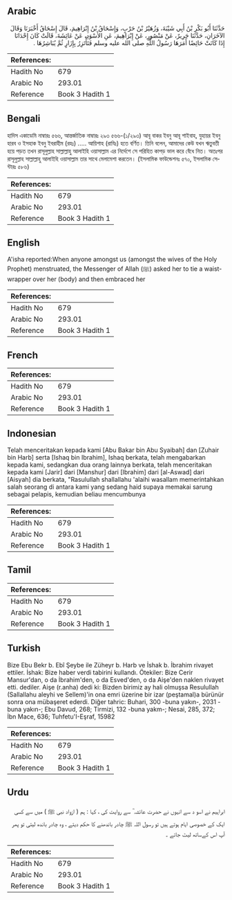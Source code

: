 ## Arabic


<div dir="rtl" lang="ar" style={{fontSize:'larger',backgroundColor:'#f8f9fa',padding:20}}>
حَدَّثَنَا أَبُو بَكْرِ بْنُ أَبِي شَيْبَةَ، وَزُهَيْرُ بْنُ حَرْبٍ، وَإِسْحَاقُ بْنُ إِبْرَاهِيمَ، قَالَ إِسْحَاقُ أَخْبَرَنَا وَقَالَ الآخَرَانِ، حَدَّثَنَا جَرِيرٌ، عَنْ مَنْصُورٍ، عَنْ إِبْرَاهِيمَ، عَنِ الأَسْوَدِ، عَنْ عَائِشَةَ، قَالَتْ كَانَ إِحْدَانَا إِذَا كَانَتْ حَائِضًا أَمَرَهَا رَسُولُ اللَّهِ صلى الله عليه وسلم فَتَأْتَزِرُ بِإِزَارٍ ثُمَّ يُبَاشِرُهَا ‏.‏
</div>
<div style={{backgroundColor:'#f8f9fa',padding:20, marginBottom: 10}}><table> <thead> <tr> <th>References:</th> <th></th> </tr> </thead> <tbody><tr><td>Hadith No</td><td>679</td></tr><tr><td>Arabic No</td><td>293.01</td></tr><tr><td>Reference</td><td>Book 3 Hadith 1</td></tr></tbody></table></div>

## Bengali


<div dir="ltr" lang="bn" style={{fontSize:'larger',backgroundColor:'#f8f9fa',padding:20}}>
হাদিস একাডেমি নাম্বারঃ ৫৬৬, আন্তর্জাতিক নাম্বারঃ ২৯৩ ৫৬৬-(১/২৯৩) আবূ বাকর ইবনু আবূ শাইবাহ, যুহায়র ইবনু হারব ও ইসহাক ইবনু ইবরাহীম (রহঃ) ..... আয়িশাহ (রাযিঃ) হতে বর্ণিত। তিনি বলেন, আমাদের কেউ যখন ঋতুবতী হয়ে পড়ত তখন রাসূলুল্লাহ সাল্লাল্লাহু আলাইহি ওয়াসাল্লাম এর নির্দেশে সে পরিহিত কাপড় ভাল করে বেঁধে নিত। অতঃপর রাসূলুল্লাহ সাল্লাল্লাহু আলাইহি ওয়াসাল্লাম তার সাথে মেলামেশা করতেন। (ইসলামিক ফাউন্ডেশনঃ ৫৭০, ইসলামিক সেন্টারঃ ৫৮৬)
</div>
<div style={{backgroundColor:'#f8f9fa',padding:20, marginBottom: 10}}><table> <thead> <tr> <th>References:</th> <th></th> </tr> </thead> <tbody><tr><td>Hadith No</td><td>679</td></tr><tr><td>Arabic No</td><td>293.01</td></tr><tr><td>Reference</td><td>Book 3 Hadith 1</td></tr></tbody></table></div>

## English


<div dir="ltr" lang="en" style={{fontSize:'larger',backgroundColor:'#f8f9fa',padding:20}}>
A'isha reported:When anyone amongst us (amongst the wives of the Holy Prophet) menstruated, the Messenger of Allah (ﷺ) asked her to tie a waist-wrapper over her (body) and then embraced her
</div>
<div style={{backgroundColor:'#f8f9fa',padding:20, marginBottom: 10}}><table> <thead> <tr> <th>References:</th> <th></th> </tr> </thead> <tbody><tr><td>Hadith No</td><td>679</td></tr><tr><td>Arabic No</td><td>293.01</td></tr><tr><td>Reference</td><td>Book 3 Hadith 1</td></tr></tbody></table></div>

## French


<div dir="ltr" lang="fr" style={{fontSize:'larger',backgroundColor:'#f8f9fa',padding:20}}>

</div>
<div style={{backgroundColor:'#f8f9fa',padding:20, marginBottom: 10}}><table> <thead> <tr> <th>References:</th> <th></th> </tr> </thead> <tbody><tr><td>Hadith No</td><td>679</td></tr><tr><td>Arabic No</td><td>293.01</td></tr><tr><td>Reference</td><td>Book 3 Hadith 1</td></tr></tbody></table></div>

## Indonesian


<div dir="ltr" lang="id" style={{fontSize:'larger',backgroundColor:'#f8f9fa',padding:20}}>
Telah menceritakan kepada kami [Abu Bakar bin Abu Syaibah] dan [Zuhair bin Harb] serta [Ishaq bin Ibrahim], Ishaq berkata, telah mengabarkan kepada kami, sedangkan dua orang lainnya berkata, telah menceritakan kepada kami [Jarir] dari [Manshur] dari [Ibrahim] dari [al-Aswad] dari [Aisyah] dia berkata, "Rasulullah shallallahu 'alaihi wasallam memerintahkan salah seorang di antara kami yang sedang haid supaya memakai sarung sebagai pelapis, kemudian beliau mencumbunya
</div>
<div style={{backgroundColor:'#f8f9fa',padding:20, marginBottom: 10}}><table> <thead> <tr> <th>References:</th> <th></th> </tr> </thead> <tbody><tr><td>Hadith No</td><td>679</td></tr><tr><td>Arabic No</td><td>293.01</td></tr><tr><td>Reference</td><td>Book 3 Hadith 1</td></tr></tbody></table></div>

## Tamil


<div dir="ltr" lang="ta" style={{fontSize:'larger',backgroundColor:'#f8f9fa',padding:20}}>

</div>
<div style={{backgroundColor:'#f8f9fa',padding:20, marginBottom: 10}}><table> <thead> <tr> <th>References:</th> <th></th> </tr> </thead> <tbody><tr><td>Hadith No</td><td>679</td></tr><tr><td>Arabic No</td><td>293.01</td></tr><tr><td>Reference</td><td>Book 3 Hadith 1</td></tr></tbody></table></div>

## Turkish


<div dir="ltr" lang="tr" style={{fontSize:'larger',backgroundColor:'#f8f9fa',padding:20}}>
Bize Ebu Bekr b. Ebî Şeybe ile Züheyr b. Harb ve İshak b. İbrahim rivayet ettiler. İshak: Bize haber verdi tabirini kullandı. Ötekiler: Bize Cerir Mansur'dan, o da İbrahim'den, o da Esved'den, o da Aişe'den naklen rivayet etti. dediler. Aişe (r.anha) dedi ki: Bizden birimiz ay hali olmuşsa Resulullah (Sallallahu aleyhi ve Sellem)'in ona emri üzerine bir izar (peştamal)a bürünür sonra ona mübaşeret ederdi. Diğer tahric: Buhari, 300 -buna yakın-, 2031 -buna yakın-; Ebu Davud, 268; Tirmizi, 132 -buna yakm-; Nesai, 285, 372; İbn Mace, 636; Tuhfetu'I-Eşraf, 15982
</div>
<div style={{backgroundColor:'#f8f9fa',padding:20, marginBottom: 10}}><table> <thead> <tr> <th>References:</th> <th></th> </tr> </thead> <tbody><tr><td>Hadith No</td><td>679</td></tr><tr><td>Arabic No</td><td>293.01</td></tr><tr><td>Reference</td><td>Book 3 Hadith 1</td></tr></tbody></table></div>

## Urdu


<div dir="rtl" lang="ur" style={{fontSize:'larger',backgroundColor:'#f8f9fa',padding:20}}>
ابراہیم نے اسو د سے انہوں نے حضرت عائشہ ؓ سے روایت کی ، کہا : ہم ( ازواد نبی ﷺ ) میں سے کسی ایک کے خصوصی ایام ہوتے ہیں تو رسول اللہ ﷺ چادر باندھنے کا حکم دیتے ، وہ چادر باندھ لیتی تو پھر آپ اس کےساتھ لیٹ جاتے ۔
</div>
<div style={{backgroundColor:'#f8f9fa',padding:20, marginBottom: 10}}><table> <thead> <tr> <th>References:</th> <th></th> </tr> </thead> <tbody><tr><td>Hadith No</td><td>679</td></tr><tr><td>Arabic No</td><td>293.01</td></tr><tr><td>Reference</td><td>Book 3 Hadith 1</td></tr></tbody></table></div>